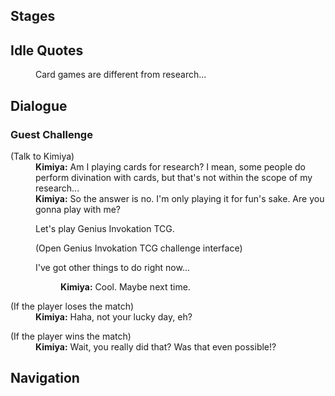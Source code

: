 {{Genius Invokation TCG Character Stages Intro}}

==Stages==
{{Genius Invokation TCG Stages/Detailed|Kimiya}}

==Idle Quotes==
{{Dialogue start}}
:{{DIcon|Idle}} Card games are different from research...
{{Dialogue end}}

==Dialogue==
===Guest Challenge===
{{Dialogue start}}
;(Talk to Kimiya)
:'''Kimiya:''' Am I playing cards for research? I mean, some people do perform divination with cards, but that's not within the scope of my research...
:'''Kimiya:''' So the answer is no. I'm only playing it for fun's sake. Are you gonna play with me?
:{{DIcon}} Let's play Genius Invokation TCG.
:;(Open Genius Invokation TCG challenge interface)
:{{DIcon}} I've got other things to do right now...
::'''Kimiya:''' Cool. Maybe next time.

;(If the player loses the match)
:'''Kimiya:''' Haha, not your lucky day, eh?

;(If the player wins the match)
:'''Kimiya:''' Wait, you really did that? Was that even possible!?
{{Dialogue end}}

==Navigation==
{{Genius Invokation TCG Stages Navbox}}